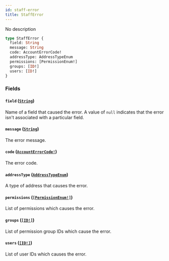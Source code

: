```yaml
---
id: staff-error
title: StaffError
---
```


No description

```graphql
type StaffError {
  field: String
  message: String
  code: AccountErrorCode!
  addressType: AddressTypeEnum
  permissions: [PermissionEnum!]
  groups: [ID!]
  users: [ID!]
}
```

### Fields

#### `field` ([`String`](/developer/api-reference/scalars/string.mdx))

Name of a field that caused the error. A value of `null` indicates that the error isn't associated with a particular field.

#### `message` ([`String`](/developer/api-reference/scalars/string.mdx))

The error message.

#### `code` ([`AccountErrorCode!`](/developer/api-reference/enums/account-error-code.mdx))

The error code.

#### `addressType` ([`AddressTypeEnum`](/developer/api-reference/enums/address-type-enum.mdx))

A type of address that causes the error.

#### `permissions` ([`[PermissionEnum!]`](/developer/api-reference/enums/permission-enum.mdx))

List of permissions which causes the error.

#### `groups` ([`[ID!]`](/developer/api-reference/scalars/id.mdx))

List of permission group IDs which cause the error.

#### `users` ([`[ID!]`](/developer/api-reference/scalars/id.mdx))

List of user IDs which causes the error.
